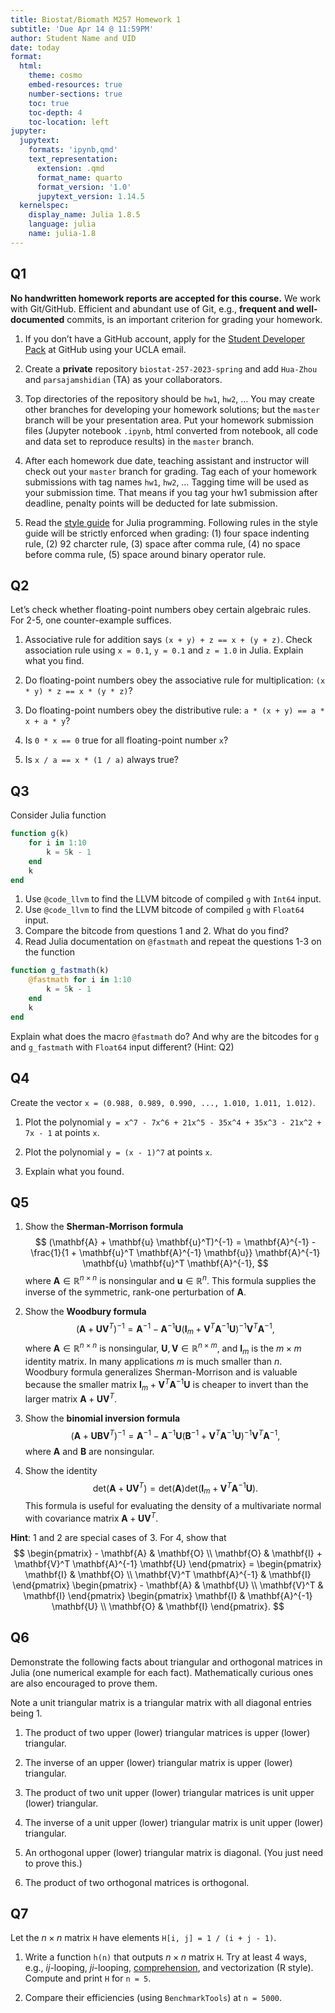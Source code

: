 ```yaml
---
title: Biostat/Biomath M257 Homework 1
subtitle: 'Due Apr 14 @ 11:59PM'
author: Student Name and UID
date: today
format:
  html:
    theme: cosmo
    embed-resources: true
    number-sections: true
    toc: true
    toc-depth: 4
    toc-location: left
jupyter:
  jupytext:
    formats: 'ipynb,qmd'
    text_representation:
      extension: .qmd
      format_name: quarto
      format_version: '1.0'
      jupytext_version: 1.14.5
  kernelspec:
    display_name: Julia 1.8.5
    language: julia
    name: julia-1.8
---
```


## Q1

**No handwritten homework reports are accepted for this course.**  We work with Git/GitHub.  Efficient and abundant use of Git, e.g., **frequent and well-documented** commits, is an important criterion for grading your homework.

1. If you don't have a GitHub account, apply for the [Student Developer Pack](https://education.github.com/pack) at GitHub using your UCLA email.

2. Create a **private** repository `biostat-257-2023-spring` and add `Hua-Zhou` and `parsajamshidian` (TA) as your collaborators.

3. Top directories of the repository should be `hw1`, `hw2`, ... You may create other branches for developing your homework solutions; but the `master` branch will be your presentation area. Put your homework submission files (Jupyter notebook `.ipynb`, html converted from notebook, all code and data set to reproduce results) in the `master` branch. 

4. After each homework due date, teaching assistant and instructor will check out your `master` branch for grading. Tag each of your homework submissions with tag names `hw1`, `hw2`, ...  Tagging time will be used as your submission time. That means if you tag your hw1 submission after deadline, penalty points will be deducted for late submission.  

5. Read the [style guide](https://github.com/invenia/BlueStyle) for Julia programming. Following rules in the style guide will be strictly enforced when grading: (1) four space indenting rule, (2) 92 charcter rule, (3) space after comma rule, (4) no space before comma rule, (5) space around binary operator rule.

## Q2

Let's check whether floating-point numbers obey certain algebraic rules. For 2-5, one counter-example suffices.

1. Associative rule for addition says `(x + y) + z == x + (y + z)`. Check association rule using `x = 0.1`, `y = 0.1` and `z = 1.0` in Julia. Explain what you find.

2. Do floating-point numbers obey the associative rule for multiplication: `(x * y) * z == x * (y * z)`?

3. Do floating-point numbers obey the distributive rule: `a * (x + y) == a * x + a * y`?  

4. Is `0 * x == 0` true for all floating-point number `x`? 

5. Is `x / a == x * (1 / a)` always true?

## Q3

Consider Julia function
```julia
function g(k)
    for i in 1:10
        k = 5k - 1
    end
    k
end
```
1. Use `@code_llvm` to find the LLVM bitcode of compiled `g` with `Int64` input.   
2. Use `@code_llvm` to find the LLVM bitcode of compiled `g` with `Float64` input.  
3. Compare the bitcode from questions 1 and 2. What do you find?  
4. Read Julia documentation on `@fastmath` and repeat the questions 1-3 on the function  

```julia
function g_fastmath(k)  
    @fastmath for i in 1:10  
        k = 5k - 1
    end
    k
end
```
Explain what does the macro `@fastmath` do? And why are the bitcodes for `g` and `g_fastmath` with `Float64` input different? (Hint: Q2)

## Q4

Create the vector `x = (0.988, 0.989, 0.990, ..., 1.010, 1.011, 1.012)`.   

1. Plot the polynomial `y = x^7 - 7x^6 + 21x^5 - 35x^4 + 35x^3 - 21x^2 + 7x - 1` at points `x`.  

2. Plot the polynomial `y = (x - 1)^7` at points `x`.  

3. Explain what you found.

## Q5

1. Show the **Sherman-Morrison formula**
$$
	(\mathbf{A} + \mathbf{u} \mathbf{u}^T)^{-1} = \mathbf{A}^{-1} - \frac{1}{1 + \mathbf{u}^T \mathbf{A}^{-1} \mathbf{u}} \mathbf{A}^{-1} \mathbf{u} \mathbf{u}^T \mathbf{A}^{-1},
$$
where $\mathbf{A} \in \mathbb{R}^{n \times n}$ is nonsingular and $\mathbf{u} \in \mathbb{R}^n$. This formula supplies the inverse of the symmetric, rank-one  perturbation of $\mathbf{A}$.

2. Show the **Woodbury formula**
$$
	(\mathbf{A} + \mathbf{U} \mathbf{V}^T)^{-1} = \mathbf{A}^{-1} - \mathbf{A}^{-1} \mathbf{U} (\mathbf{I}_m + \mathbf{V}^T \mathbf{A}^{-1} \mathbf{U})^{-1} \mathbf{V}^T \mathbf{A}^{-1},
$$
where $\mathbf{A} \in \mathbb{R}^{n \times n}$ is nonsingular, $\mathbf{U}, \mathbf{V} \in \mathbb{R}^{n \times m}$, and $\mathbf{I}_m$ is the $m \times m$ identity matrix. In many applications $m$ is much smaller than $n$. Woodbury formula generalizes Sherman-Morrison and is valuable because the smaller matrix $\mathbf{I}_m + \mathbf{V}^T \mathbf{A}^{-1} \mathbf{U}$ is cheaper to invert than the larger matrix $\mathbf{A} + \mathbf{U} \mathbf{V}^T$.

3. Show the **binomial inversion formula**
$$
	(\mathbf{A} + \mathbf{U} \mathbf{B} \mathbf{V}^T)^{-1} = \mathbf{A}^{-1} - \mathbf{A}^{-1} \mathbf{U} (\mathbf{B}^{-1} + \mathbf{V}^T \mathbf{A}^{-1} \mathbf{U})^{-1} \mathbf{V}^T \mathbf{A}^{-1},
$$
where $\mathbf{A}$ and $\mathbf{B}$ are nonsingular.

4. Show the identity
$$
	\text{det}(\mathbf{A} + \mathbf{U} \mathbf{V}^T) = \text{det}(\mathbf{A}) \text{det}(\mathbf{I}_m + \mathbf{V}^T \mathbf{A}^{-1} \mathbf{U}).
$$
This formula is useful for evaluating the density of a multivariate normal with covariance matrix $\mathbf{A} + \mathbf{U} \mathbf{V}^T$.

**Hint**: 1 and 2 are special cases of 3. For 4, show that
$$
\begin{pmatrix}
- \mathbf{A} & \mathbf{O} \\
\mathbf{O} & \mathbf{I} + \mathbf{V}^T \mathbf{A}^{-1} \mathbf{U}
\end{pmatrix} = \begin{pmatrix}
\mathbf{I} & \mathbf{O} \\
\mathbf{V}^T \mathbf{A}^{-1} & \mathbf{I}
\end{pmatrix} \begin{pmatrix}
- \mathbf{A} & \mathbf{U} \\
\mathbf{V}^T & \mathbf{I}
\end{pmatrix} \begin{pmatrix}
\mathbf{I} & \mathbf{A}^{-1} \mathbf{U} \\
\mathbf{O} & \mathbf{I}
\end{pmatrix}.
$$

## Q6

Demonstrate the following facts about triangular and orthogonal matrices in Julia (one numerical example for each fact). Mathematically curious ones are also encouraged to prove them. 

Note a unit triangular matrix is a triangular matrix with all diagonal entries being 1.

1. The product of two upper (lower) triangular matrices is upper (lower) triangular.

2. The inverse of an upper (lower) triangular matrix is upper (lower) triangular.

3. The product of two unit upper (lower) triangular matrices is unit upper (lower) triangular.

4. The inverse of a unit upper (lower) triangular matrix is unit upper (lower) triangular.

5. An orthogonal upper (lower) triangular matrix is diagonal. (You just need to prove this.)

6. The product of two orthogonal matrices is orthogonal.

## Q7

Let the $n \times n$ matrix `H` have elements `H[i, j] = 1 / (i + j - 1)`.  

1. Write a function `h(n)` that outputs $n \times n$ matrix `H`. Try at least 4 ways, e.g., $ij$-looping, $ji$-looping, [comprehension](https://docs.julialang.org/en/v1/manual/arrays/#man-comprehensions), and vectorization (R style). Compute and print `H` for `n = 5`.   

2. Compare their efficiencies (using `BenchmarkTools`) at `n = 5000`.
